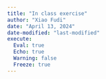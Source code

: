 ```yaml
---
title: "In class exercise"
author: "Xiao Fudi"
date: "April 13, 2024"
date-modified: "last-modified"
execute:
  Eval: true
  Echo: true
  Warning: false
  Freeze: true
---
```

